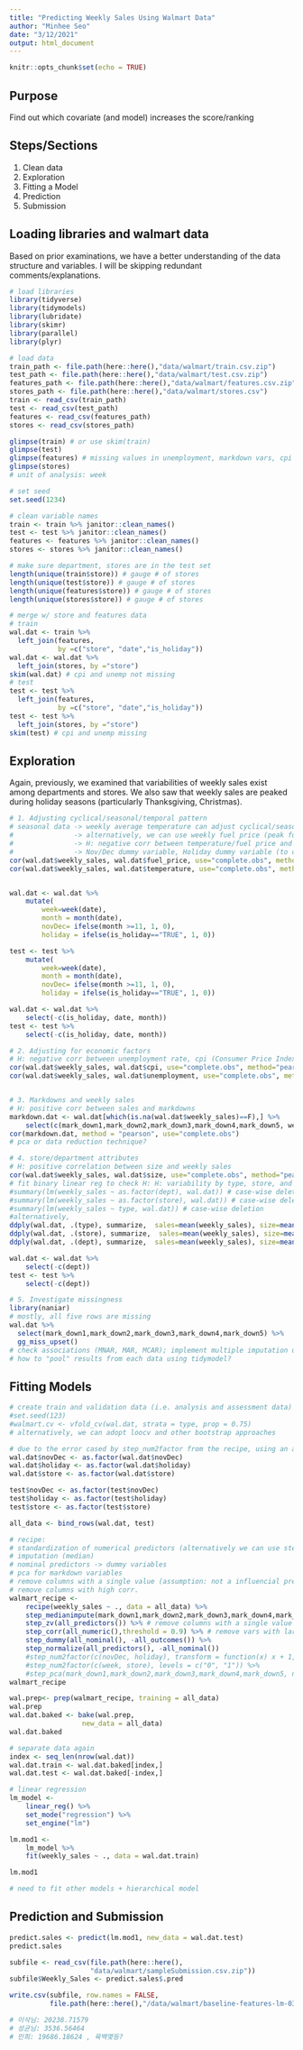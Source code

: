 ```yaml
---
title: "Predicting Weekly Sales Using Walmart Data"
author: "Minhee Seo"
date: "3/12/2021"
output: html_document
---
```


```r
knitr::opts_chunk$set(echo = TRUE)
```

<!-- Special thanks to previous presenters, whom I relied on for their tidy coding (I am a base R user) -->

## Purpose

Find out which covariate (and model) increases the score/ranking

## Steps/Sections

1. Clean data
2. Exploration
3. Fitting a Model
<!--3. Model selection (lm, random forest)-->
4. Prediction
5. Submission

## Loading libraries and walmart data


Based on prior examinations, we have a better understanding of the data structure and variables. I will be skipping redundant comments/explanations.


```r
# load libraries
library(tidyverse)
library(tidymodels)
library(lubridate)
library(skimr)
library(parallel)
library(plyr)

# load data
train_path <- file.path(here::here(),"data/walmart/train.csv.zip")
test_path <- file.path(here::here(),"data/walmart/test.csv.zip")
features_path <- file.path(here::here(),"data/walmart/features.csv.zip")
stores_path <- file.path(here::here(),"data/walmart/stores.csv")
train <- read_csv(train_path)
test <- read_csv(test_path)
features <- read_csv(features_path)
stores <- read_csv(stores_path)

glimpse(train) # or use skim(train)
glimpse(test)
glimpse(features) # missing values in unemployment, markdown vars, cpi
glimpse(stores)
# unit of analysis: week

# set seed
set.seed(1234)
```


```r
# clean variable names
train <- train %>% janitor::clean_names()
test <- test %>% janitor::clean_names()
features <- features %>% janitor::clean_names()
stores <- stores %>% janitor::clean_names()

# make sure department, stores are in the test set
length(unique(train$store)) # gauge # of stores
length(unique(test$store)) # gauge # of stores
length(unique(features$store)) # gauge # of stores
length(unique(stores$store)) # gauge # of stores

# merge w/ store and features data
# train
wal.dat <- train %>% 
  left_join(features, 
            by =c("store", "date","is_holiday"))
wal.dat <- wal.dat %>% 
  left_join(stores, by ="store")
skim(wal.dat) # cpi and unemp not missing
# test
test <- test %>% 
  left_join(features, 
            by =c("store", "date","is_holiday"))
test <- test %>% 
  left_join(stores, by ="store")
skim(test) # cpi and unemp missing
```


## Exploration

Again, previously, we examined that variabilities of weekly sales exist among departments and stores. We also saw that weekly sales are peaked during holiday seasons (particularly Thanksgiving, Christmas). 


```r
# 1. Adjusting cyclical/seasonal/temporal pattern
# seasonal data -> weekly average temperature can adjust cyclical/seasonal variation
#               -> alternatively, we can use weekly fuel price (peak fuel price in summer)
#               -> H: negative corr between temperature/fuel price and weekly sales
#               -> Nov/Dec dummy variable, Holiday dummy variable (to capture holiday effects)
cor(wal.dat$weekly_sales, wal.dat$fuel_price, use="complete.obs", method="pearson") 
cor(wal.dat$weekly_sales, wal.dat$temperature, use="complete.obs", method="pearson") 


wal.dat <- wal.dat %>% 
    mutate(
        week=week(date),
        month = month(date),
        novDec= ifelse(month >=11, 1, 0),
        holiday = ifelse(is_holiday=="TRUE", 1, 0))

test <- test %>% 
    mutate(
        week=week(date),
        month = month(date),
        novDec= ifelse(month >=11, 1, 0),
        holiday = ifelse(is_holiday=="TRUE", 1, 0))

wal.dat <- wal.dat %>% 
    select(-c(is_holiday, date, month))
test <- test %>% 
    select(-c(is_holiday, date, month))

# 2. Adjusting for economic factors
# H: negative corr between unemployment rate, cpi (Consumer Price Index; inflation) and weekly sales
cor(wal.dat$weekly_sales, wal.dat$cpi, use="complete.obs", method="pearson") 
cor(wal.dat$weekly_sales, wal.dat$unemployment, use="complete.obs", method="pearson") 


# 3. Markdowns and weekly sales
# H: positive corr between sales and markdowns
markdown.dat <- wal.dat[which(is.na(wal.dat$weekly_sales)==F),] %>% 
    select(c(mark_down1,mark_down2,mark_down3,mark_down4,mark_down5, weekly_sales)) 
cor(markdown.dat, method = "pearson", use="complete.obs")
# pca or data reduction technique?

# 4. store/department attributes
# H: positive correlation between size and weekly sales
cor(wal.dat$weekly_sales, wal.dat$size, use="complete.obs", method="pearson") 
# fit binary linear reg to check H: H: variability by type, store, and department
#summary(lm(weekly_sales ~ as.factor(dept), wal.dat)) # case-wise deletion
#summary(lm(weekly_sales ~ as.factor(store), wal.dat)) # case-wise deletion
#summary(lm(weekly_sales ~ type, wal.dat)) # case-wise deletion
#alternatively,
ddply(wal.dat, .(type), summarize,  sales=mean(weekly_sales), size=mean(size))
ddply(wal.dat, .(store), summarize,  sales=mean(weekly_sales), size=mean(size))
ddply(wal.dat, .(dept), summarize,  sales=mean(weekly_sales), size=mean(size))

wal.dat <- wal.dat %>% 
    select(-c(dept))
test <- test %>% 
    select(-c(dept))

# 5. Investigate missingness
library(naniar)
# mostly, all five rows are missing
wal.dat %>%
  select(mark_down1,mark_down2,mark_down3,mark_down4,mark_down5) %>%
  gg_miss_upset()
# check associations (MNAR, MAR, MCAR); implement multiple imputation using mice package
# how to "pool" results from each data using tidymodel?
```

## Fitting Models

```r
# create train and validation data (i.e. analysis and assessment data)
#set.seed(123)
#walmart.cv <- vfold_cv(wal.dat, strata = type, prop = 0.75)
# alternatively, we can adopt loocv and other bootstrap approaches

# due to the error cased by step_num2factor from the recipe, using an as.factor command
wal.dat$novDec <- as.factor(wal.dat$novDec)
wal.dat$holiday <- as.factor(wal.dat$holiday)
wal.dat$store <- as.factor(wal.dat$store)

test$novDec <- as.factor(test$novDec)
test$holiday <- as.factor(test$holiday)
test$store <- as.factor(test$store)

all_data <- bind_rows(wal.dat, test)

# recipe:
# standardization of numerical predictors (alternatively we can use step_log or step_poly if they have non-linear relationship)
# imputation (median)
# nominal predictors -> dummy variables
# pca for markdown variables
# remove columns with a single value (assumption: not a influencial predictor)
# remove columns with high corr.
walmart_recipe <- 
    recipe(weekly_sales ~ ., data = all_data) %>% 
    step_medianimpute(mark_down1,mark_down2,mark_down3,mark_down4,mark_down5, cpi, unemployment) %>%    
    step_zv(all_predictors()) %>% # remove columns with a single value (i.e. zero variance)
    step_corr(all_numeric(),threshold = 0.9) %>% # remove vars with large corr.
    step_dummy(all_nominal(), -all_outcomes()) %>% 
    step_normalize(all_predictors(), -all_nominal())
    #step_num2factor(c(novDec, holiday), transform = function(x) x + 1,levels = c("0", "1")) %>% 
    #step_num2factor(c(week, store), levels = c("0", "1")) %>% 
    #step_pca(mark_down1,mark_down2,mark_down3,mark_down4,mark_down5, num_comp = 3)
walmart_recipe

wal.prep<- prep(walmart_recipe, training = all_data) 
wal.prep
wal.dat.baked <- bake(wal.prep, 
                  new_data = all_data)
wal.dat.baked

# separate data again
index <- seq_len(nrow(wal.dat))
wal.dat.train <- wal.dat.baked[index,]
wal.dat.test <- wal.dat.baked[-index,]

# linear regression
lm_model <-
    linear_reg() %>%
    set_mode("regression") %>%
    set_engine("lm")

lm.mod1 <- 
    lm_model %>% 
    fit(weekly_sales ~ ., data = wal.dat.train)

lm.mod1

# need to fit other models + hierarchical model
```



## Prediction and Submission

```r
predict.sales <- predict(lm.mod1, new_data = wal.dat.test)
predict.sales

subfile <- read_csv(file.path(here::here(),
                    "data/walmart/sampleSubmission.csv.zip"))
subfile$Weekly_Sales <- predict.sales$.pred

write.csv(subfile, row.names = FALSE,
          file.path(here::here(),"/data/walmart/baseline-features-lm-03122021.csv"))

# 이삭님: 20238.71579
# 성균님: 3536.56464
# 민희: 19686.18624 , 육백몇등?
```

